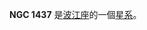 {{NGCInfoBox|NGCID=NGC 1437|發現者=約翰·弗里德里希·威廉·赫歇爾|發現日期=1837年11月28日|其他編號=NGC 1436,ESO 358-58,MCG -6-9-25|曆元=J2000.0|赤經=3時43分37.1秒
|赤緯=-35°51'15"|星座=波江座|星體=星系|星等=11.7|表面亮度=13.5|藍等=12.5}}

'''NGC 1437''' 是[[波江座|波江座]]的一個[[星系|星系]]。

{{NGCReference|1437}}
{{Catalogs|NGC=1437}}